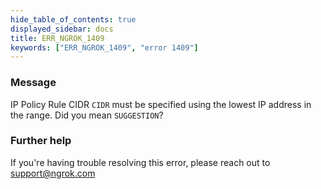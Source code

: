 ```yaml
---
hide_table_of_contents: true
displayed_sidebar: docs
title: ERR_NGROK_1409
keywords: ["ERR_NGROK_1409", "error 1409"]
---
```


### Message

IP Policy Rule CIDR `CIDR` must be specified using the lowest IP address in the range. Did you mean `SUGGESTION`?

### Further help

If you're having trouble resolving this error, please reach out to [support@ngrok.com](mailto:support@ngrok.com?subject=Help%20with%20ERR_NGROK_1409)
